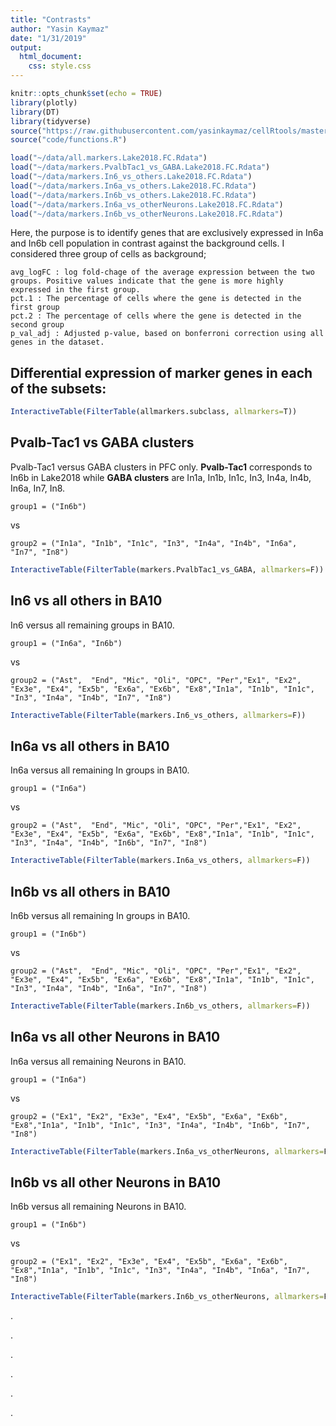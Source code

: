 ```yaml
---
title: "Contrasts"
author: "Yasin Kaymaz"
date: "1/31/2019"
output:
  html_document:
    css: style.css
---
```


```r
knitr::opts_chunk$set(echo = TRUE)
library(plotly)
library(DT)
library(tidyverse)
source("https://raw.githubusercontent.com/yasinkaymaz/cellRtools/master/main/functions.R")
source("code/functions.R")

load("~/data/all.markers.Lake2018.FC.Rdata")
load("~/data/markers.PvalbTac1_vs_GABA.Lake2018.FC.Rdata")
load("~/data/markers.In6_vs_others.Lake2018.FC.Rdata")
load("~/data/markers.In6a_vs_others.Lake2018.FC.Rdata")
load("~/data/markers.In6b_vs_others.Lake2018.FC.Rdata")
load("~/data/markers.In6a_vs_otherNeurons.Lake2018.FC.Rdata")
load("~/data/markers.In6b_vs_otherNeurons.Lake2018.FC.Rdata")

```

Here, the purpose is to identify genes that are exclusively expressed in In6a and In6b cell population in contrast against the background cells. I considered three group of cells as background;


    avg_logFC : log fold-chage of the average expression between the two groups. Positive values indicate that the gene is more highly expressed in the first group.
    pct.1 : The percentage of cells where the gene is detected in the first group
    pct.2 : The percentage of cells where the gene is detected in the second group
    p_val_adj : Adjusted p-value, based on bonferroni correction using all genes in the dataset.


## Differential expression of marker genes in each of the subsets:

```r
InteractiveTable(FilterTable(allmarkers.subclass, allmarkers=T))
```

## Pvalb-Tac1 vs GABA clusters

Pvalb-Tac1 versus GABA clusters in PFC only. **Pvalb-Tac1** corresponds to In6b in Lake2018 while **GABA clusters** are In1a, In1b, In1c, In3, In4a, In4b, In6a, In7, In8.


    group1 = ("In6b")

vs

    group2 = ("In1a", "In1b", "In1c", "In3", "In4a", "In4b", "In6a", "In7", "In8")


```r
InteractiveTable(FilterTable(markers.PvalbTac1_vs_GABA, allmarkers=F))
```

## In6 vs all others in BA10

In6 versus all remaining groups in BA10. 
                  
    group1 = ("In6a", "In6b")

vs

    group2 = ("Ast",  "End", "Mic", "Oli", "OPC", "Per","Ex1", "Ex2", "Ex3e", "Ex4", "Ex5b", "Ex6a", "Ex6b", "Ex8","In1a", "In1b", "In1c", "In3", "In4a", "In4b", "In7", "In8") 

                      
```r
InteractiveTable(FilterTable(markers.In6_vs_others, allmarkers=F))
```

## In6a vs all others in BA10

In6a versus all remaining In groups in BA10.

    group1 = ("In6a")

vs
    
    group2 = ("Ast",  "End", "Mic", "Oli", "OPC", "Per","Ex1", "Ex2", "Ex3e", "Ex4", "Ex5b", "Ex6a", "Ex6b", "Ex8","In1a", "In1b", "In1c", "In3", "In4a", "In4b", "In6b", "In7", "In8")
    

```r
InteractiveTable(FilterTable(markers.In6a_vs_others, allmarkers=F))
```

## In6b vs all others in BA10

In6b versus all remaining In groups in BA10.

    group1 = ("In6b")

vs
    
    group2 = ("Ast",  "End", "Mic", "Oli", "OPC", "Per","Ex1", "Ex2", "Ex3e", "Ex4", "Ex5b", "Ex6a", "Ex6b", "Ex8","In1a", "In1b", "In1c", "In3", "In4a", "In4b", "In6a", "In7", "In8")


```r
InteractiveTable(FilterTable(markers.In6b_vs_others, allmarkers=F))
```


## In6a vs all other Neurons in BA10

In6a versus all remaining Neurons in BA10.

    group1 = ("In6a")

vs

    group2 = ("Ex1", "Ex2", "Ex3e", "Ex4", "Ex5b", "Ex6a", "Ex6b", "Ex8","In1a", "In1b", "In1c", "In3", "In4a", "In4b", "In6b", "In7", "In8")



```r
InteractiveTable(FilterTable(markers.In6a_vs_otherNeurons, allmarkers=F))
```

## In6b vs all other Neurons in BA10

In6b versus all remaining Neurons in BA10.

    group1 = ("In6b")

vs

    group2 = ("Ex1", "Ex2", "Ex3e", "Ex4", "Ex5b", "Ex6a", "Ex6b", "Ex8","In1a", "In1b", "In1c", "In3", "In4a", "In4b", "In6a", "In7", "In8")


```r
InteractiveTable(FilterTable(markers.In6b_vs_otherNeurons, allmarkers=F))
```



.

.

.

.

.

.


